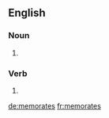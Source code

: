 ==English==

===Noun===
{{head|en|noun plural form}}

# {{plural of|memorate|lang=en}}
===Verb===
{{head|en|verb form}}

# {{en-third-person singular of|memorate}}

[[de:memorates]]
[[fr:memorates]]